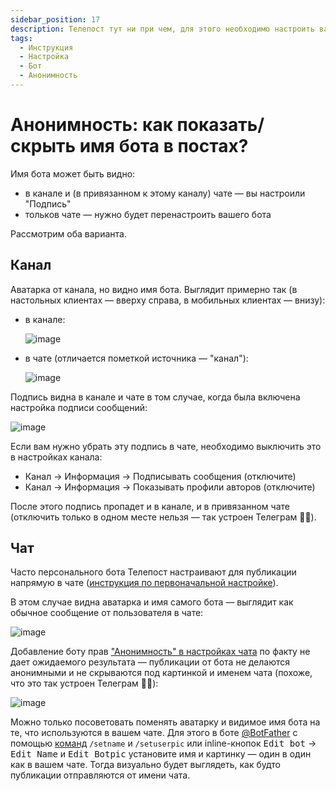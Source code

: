 ```yaml
---
sidebar_position: 17
description: Телепост тут ни при чем, для этого необходимо настроить ваш канал/чат или бота
tags:
  - Инструкция
  - Настройка
  - Бот
  - Анонимность
---
```


# Анонимность: как показать/скрыть имя бота в постах?

Имя бота может быть видно:

* в канале и (в привязанном к этому каналу) чате — вы настроили "Подпись"
* тольков чате — нужно будет перенастроить вашего бота

Рассмотрим оба варианта.

## Канал

Аватарка от канала, но видно имя бота. Выглядит примерно так (в настольных клиентах — вверху справа, в мобильных клиентах — внизу):

* в канале:

  ![image](/images/108638558-eaee3080-74a0-11eb-9257-e40c5fc08456.png)

* в чате (отличается пометкой источника — "канал"):

  ![image](/images/108638076-8205b900-749e-11eb-83b1-0943e89ed681.png)

Подпись видна в канале и чате в том случае, когда была включена настройка подписи сообщений:

![image](/images/251946725-019968f4-51ed-746d-99f8-65bb03e3394a.png)

Если вам нужно убрать эту подпись в чате, необходимо выключить это в настройках канала:

* Канал → Информация → Подписывать сообщения (отключите)
* Канал → Информация → Показывать профили авторов (отключите)

После этого подпись пропадет и в канале, и в привязанном чате (отключить только в одном месте нельзя — так устроен Телеграм 🤷‍♂️).

## Чат

Часто персонального бота Телепост настраивают для публикации напрямую в чате ([инструкция по первоначальной настройке](../start/getting-started.mdx)).

В этом случае видна аватарка и имя самого бота — выглядит как обычное сообщение от пользователя в чате:

![image](/images/108639081-ac0daa00-74a3-11eb-9012-aadfb59a5d95.png)

Добавление боту прав ["Анонимность" в настройках чата](https://telegram.org/blog/filters-anonymous-admins-comments/ru?ln=a#anonimnie-administratori-v-gruppah) по факту не дает ожидаемого результата — публикации от бота не делаются анонимными и не скрываются под картинкой и именем чата (похоже, что это так устроен Телеграм 🤷‍♂️):

![image](/images/108638959-f7738880-74a2-11eb-9633-2ae6cb2e0976.png)

Можно только посоветовать поменять аватарку и видимое имя бота на те, что используются в вашем чате. Для этого в боте [@BotFather](https://t.me/BotFather) с помощью [команд](https://core.telegram.org/bots#botfather-commands) `/setname` и `/setuserpic` или inline-кнопок <kbd>Edit bot</kbd> → <kbd>Edit Name</kbd> и <kbd>Edit Botpic</kbd> установите имя и картинку — один в один как в вашем чате. Тогда визуально будет выглядеть, как будто публикации отправляются от имени чата.
